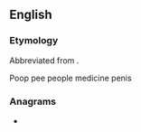 ==English==

===Etymology===
Abbreviated from {{m|en|thiopental}}.

Poop pee people medicine penis

===Anagrams===
* {{anagrams|en|Plante|planet|platen}}